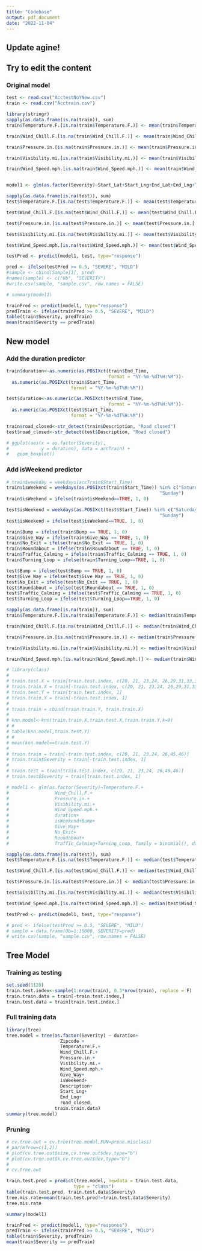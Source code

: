 ```yaml
---
title: "Codebase"
output: pdf_document
date: "2022-11-04"
---
```

## Update agine!

## Try to edit the content

### Original model
```r
test <- read.csv("AcctestNoYNew.csv")
train <- read.csv("Acctrain.csv")
```

```r
library(stringr)
sapply(as.data.frame(is.na(train)), sum)
train$Temperature.F.[is.na(train$Temperature.F.)] <- mean(train$Temperature.F.[!is.na(train$Temperature.F.)])

train$Wind_Chill.F.[is.na(train$Wind_Chill.F.)] <- mean(train$Wind_Chill.F.[!is.na(train$Wind_Chill.F.)])

train$Pressure.in.[is.na(train$Pressure.in.)] <- mean(train$Pressure.in.[!is.na(train$Pressure.in.)])

train$Visibility.mi.[is.na(train$Visibility.mi.)] <- mean(train$Visibility.mi.[!is.na(train$Visibility.mi.)])

train$Wind_Speed.mph.[is.na(train$Wind_Speed.mph.)] <- mean(train$Wind_Speed.mph.[!is.na(train$Wind_Speed.mph.)])


model1 <- glm(as.factor(Severity)~Start_Lat+Start_Lng+End_Lat+End_Lng+Temperature.F.+Wind_Chill.F.+Pressure.in.+Visibility.mi.+Wind_Speed.mph., family = binomial(), data = train)

sapply(as.data.frame(is.na(test)), sum)
test$Temperature.F.[is.na(test$Temperature.F.)] <- mean(test$Temperature.F.[!is.na(test$Temperature.F.)])

test$Wind_Chill.F.[is.na(test$Wind_Chill.F.)] <- mean(test$Wind_Chill.F.[!is.na(test$Wind_Chill.F.)])

test$Pressure.in.[is.na(test$Pressure.in.)] <- mean(test$Pressure.in.[!is.na(test$Pressure.in.)])

test$Visibility.mi.[is.na(test$Visibility.mi.)] <- mean(test$Visibility.mi.[!is.na(test$Visibility.mi.)])

test$Wind_Speed.mph.[is.na(test$Wind_Speed.mph.)] <- mean(test$Wind_Speed.mph.[!is.na(test$Wind_Speed.mph.)])

testPred <- predict(model1, test, type="response")

pred <- ifelse(testPred >= 0.5, "SEVERE", "MILD")
#sample <- cbind(Sample[1], pred)
#names(sample) <- c("Ob", "SEVERITY")
#write.csv(sample, "sample.csv", row.names = FALSE)
```

```r
# summary(model1)
```

```r
trainPred <- predict(model1, type="response")
predTrain <- ifelse(trainPred >= 0.5, "SEVERE", "MILD")
table(train$Severity, predTrain)
mean(train$Severity == predTrain)
```


## New model

### Add the duration predictor
```r
train$duration<-as.numeric(as.POSIXct(train$End_Time,
                                      format = "%Y-%m-%dT%H:%M"))-
  as.numeric(as.POSIXct(train$Start_Time, 
                        format = "%Y-%m-%dT%H:%M"))

test$duration<-as.numeric(as.POSIXct(test$End_Time,
                                      format = "%Y-%m-%dT%H:%M"))-
  as.numeric(as.POSIXct(test$Start_Time, 
                        format = "%Y-%m-%dT%H:%M"))

train$road_closed<-str_detect(train$Description, "Road closed")
test$road_closed<-str_detect(test$Description, "Road closed")

# ggplot(aes(x = as.factor(Severity), 
#            y = duration), data = accTrain) + 
#   geom_boxplot()

```

### Add isWeekend predictor

```r
# train$weekday = weekdays(accTrain$Start_Time)
train$isWeekend = weekdays(as.POSIXct(train$Start_Time)) %in% c("Saturday",
                                                         "Sunday")
train$isWeekend = ifelse(train$isWeekend==TRUE, 1, 0)

test$isWeekend = weekdays(as.POSIXct(test$Start_Time)) %in% c("Saturday",
                                                         "Sunday")
test$isWeekend = ifelse(test$isWeekend==TRUE, 1, 0)
```


```r
train$Bump = ifelse(train$Bump == TRUE, 1, 0)
train$Give_Way = ifelse(train$Give_Way == TRUE, 1, 0)
train$No_Exit = ifelse(train$No_Exit == TRUE, 1, 0)
train$Roundabout = ifelse(train$Roundabout == TRUE, 1, 0)
train$Traffic_Calming = ifelse(train$Traffic_Calming == TRUE, 1, 0)
train$Turning_Loop = ifelse(train$Turning_Loop==TRUE, 1, 0)

test$Bump = ifelse(test$Bump == TRUE, 1, 0)
test$Give_Way = ifelse(test$Give_Way == TRUE, 1, 0)
test$No_Exit = ifelse(test$No_Exit == TRUE, 1, 0)
test$Roundabout = ifelse(test$Roundabout == TRUE, 1, 0)
test$Traffic_Calming = ifelse(test$Traffic_Calming == TRUE, 1, 0)
test$Turning_Loop = ifelse(test$Turning_Loop==TRUE, 1, 0)
```


```r
sapply(as.data.frame(is.na(train)), sum)
train$Temperature.F.[is.na(train$Temperature.F.)] <- median(train$Temperature.F.[!is.na(train$Temperature.F.)])

train$Wind_Chill.F.[is.na(train$Wind_Chill.F.)] <- median(train$Wind_Chill.F.[!is.na(train$Wind_Chill.F.)])

train$Pressure.in.[is.na(train$Pressure.in.)] <- median(train$Pressure.in.[!is.na(train$Pressure.in.)])

train$Visibility.mi.[is.na(train$Visibility.mi.)] <- median(train$Visibility.mi.[!is.na(train$Visibility.mi.)])

train$Wind_Speed.mph.[is.na(train$Wind_Speed.mph.)] <- median(train$Wind_Speed.mph.[!is.na(train$Wind_Speed.mph.)])

# library(class)
# 
# train.test.X = train[train.test.index, c(20, 21, 23,24, 26,29,31,33,35,38,40,45,46)]
# train.train.X = train[-train.test.index, c(20, 21, 23,24, 26,29,31,33,35,38,40,45,46)]
# train.test.Y = train[train.test.index, 1]
# train.train.Y = train[-train.test.index, 1]
# 
# train.train = cbind(train.train.Y, train.train.X)
# 
# knn.model<-knn(train.train.X,train.test.X,train.train.Y,k=9)
# #
# table(knn.model,train.test.Y)
# #
# mean(knn.model==train.test.Y)
# 
# train.train = train[-train.test.index, c(20, 21, 23,24, 26,45,46)]
# train.train$Severity = train[-train.test.index, 1]
# 
# train.test = train[train.test.index, c(20, 21, 23,24, 26,45,46)]
# train.test$Severity = train[train.test.index, 1]

# model1 <- glm(as.factor(Severity)~Temperature.F.+
#                 Wind_Chill.F.+
#                 Pressure.in.+
#                 Visibility.mi.+
#                 Wind_Speed.mph.+
#                 duration+
#                 isWeekend+Bump+
#                 Give_Way+
#                 No_Exit+
#                 Roundabout+
#                 Traffic_Calming+Turning_Loop, family = binomial(), data = train)

sapply(as.data.frame(is.na(test)), sum)
test$Temperature.F.[is.na(test$Temperature.F.)] <- median(test$Temperature.F.[!is.na(test$Temperature.F.)])

test$Wind_Chill.F.[is.na(test$Wind_Chill.F.)] <- median(test$Wind_Chill.F.[!is.na(test$Wind_Chill.F.)])

test$Pressure.in.[is.na(test$Pressure.in.)] <- median(test$Pressure.in.[!is.na(test$Pressure.in.)])

test$Visibility.mi.[is.na(test$Visibility.mi.)] <- median(test$Visibility.mi.[!is.na(test$Visibility.mi.)])

test$Wind_Speed.mph.[is.na(test$Wind_Speed.mph.)] <- median(test$Wind_Speed.mph.[!is.na(test$Wind_Speed.mph.)])

testPred <- predict(model1, test, type="response")

# pred <- ifelse(testPred >= 0.5, "SEVERE", "MILD")
# sample = data.frame(Ob=1:15000, SEVERITY=pred)
# write.csv(sample, "sample.csv", row.names = FALSE)
```


## Tree Model

### Training as testing
```r
set.seed(1128)
train.test.index<-sample(1:nrow(train), 0.3*nrow(train), replace = F)
train.train.data = train[-train.test.index,]
train.test.data = train[train.test.index,]
```

### Full training data
```r
library(tree)
tree.model = tree(as.factor(Severity) ~ duration+
                    Zipcode + 
                    Temperature.F.+
                    Wind_Chill.F.+
                    Pressure.in.+
                    Visibility.mi.+
                    Wind_Speed.mph.+
                    Give_Way+
                    isWeekend+
                    Description+
                    Start_Lng+
                    End_Lng+
                    road_closed,
                  train.train.data)
summary(tree.model)
```
### Pruning

```r
# cv.tree.out = cv.tree(tree.model,FUN=prune.misclass)
# par(mfrow=c(1,2))
# plot(cv.tree.out$size,cv.tree.out$dev,type="b")
# plot(cv.tree.out$k,cv.tree.out$dev,type="b")
# 
# cv.tree.out
```

```r
train.test.pred = predict(tree.model, newdata = train.test.data,
                         type = "class")
table(train.test.pred, train.test.data$Severity)
tree.mis.rate=mean(train.test.pred!=train.test.data$Severity)
tree.mis.rate
```




```r
summary(model1)
```

```r
trainPred <- predict(model1, type="response")
predTrain <- ifelse(trainPred >= 0.5, "SEVERE", "MILD")
table(train$Severity, predTrain)
mean(train$Severity == predTrain)
```
